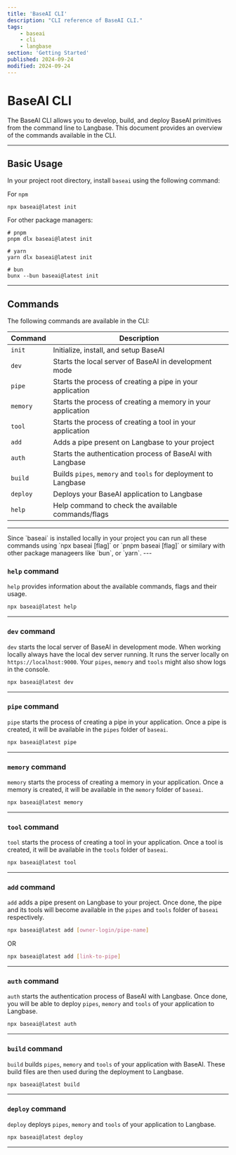 ```yaml
---
title: 'BaseAI CLI'
description: "CLI reference of BaseAI CLI."
tags:
    - baseai
    - cli
    - langbase
section: 'Getting Started'
published: 2024-09-24
modified: 2024-09-24
---
```


# BaseAI CLI

The BaseAI CLI allows you to develop, build, and deploy BaseAI primitives from the command line to Langbase. This document provides an overview of the commands available in the CLI.

---

## Basic Usage

In your project root directory, install `baseai` using the following command:

For `npm`
```shell
npx baseai@latest init
```

For other package managers:
```shell
# pnpm
pnpm dlx baseai@latest init

# yarn
yarn dlx baseai@latest init

# bun
bunx --bun baseai@latest init
```

---

## Commands

The following commands are available in the CLI:

| Command | Description |
| --- | --- |
| `init` | Initialize, install, and setup BaseAI |
| `dev` | Starts the local server of BaseAI in development mode |
| `pipe` | Starts the process of creating a pipe in your application |
| `memory` | Starts the process of creating a memory in your application |
| `tool` | Starts the process of creating a tool in your application |
| `add` | Adds a pipe present on Langbase to your project |
| `auth` | Starts the authentication process of BaseAI with Langbase |
| `build` | Builds `pipes`, `memory` and `tools` for deployment to Langbase |
| `deploy` | Deploys your BaseAI application to Langbase |
| `help` | Help command to check the available commands/flags |

---
<Note>
Since `baseai` is installed locally in your project you can run all these commands using `npx baseai <command> [flag]` or `pnpm baseai <command> [flag]` or similary with other package manageers like `bun`, or `yarn`.
</Note>
---

### `help` command

`help` provides information about the available commands, flags and their usage.

```bash
npx baseai@latest help
```

---

### `dev` command

`dev` starts the local server of BaseAI in development mode. When working locally always have the local dev server running. It runs the server locally on `https://localhost:9000`. Your  `pipes`, `memory` and `tools` might also show logs in the console.

```bash
npx baseai@latest dev
```

---

### `pipe` command

`pipe` starts the process of creating a pipe in your application. Once a pipe is created, it will be available in the `pipes` folder of `baseai`.

```bash
npx baseai@latest pipe
```

---

### `memory` command

`memory` starts the process of creating a memory in your application. Once a memory is created, it will be available in the `memory` folder of `baseai`.

```bash
npx baseai@latest memory
```

---

### `tool` command

`tool` starts the process of creating a tool in your application. Once a tool is created, it will be available in the `tools` folder of `baseai`.

```bash
npx baseai@latest tool
```

---

### `add` command

`add` adds a pipe present on Langbase to your project. Once done, the pipe and its tools will become available in the `pipes` and `tools` folder of `baseai` respectively.

```bash
npx baseai@latest add [owner-login/pipe-name]
```

OR

```bash
npx baseai@latest add [link-to-pipe]
```

---

### `auth` command

`auth` starts the authentication process of BaseAI with Langbase. Once done, you will be able to deploy `pipes`, `memory` and `tools` of your application to Langbase.

```bash
npx baseai@latest auth
```

---

### `build` command

`build` builds `pipes`, `memory` and `tools` of your application with BaseAI. These build files are then used during the deployment to Langbase.

```bash
npx baseai@latest build
```

---

### `deploy` command

`deploy` deploys `pipes`, `memory` and `tools` of your application to Langbase.

```bash
npx baseai@latest deploy
```

---
